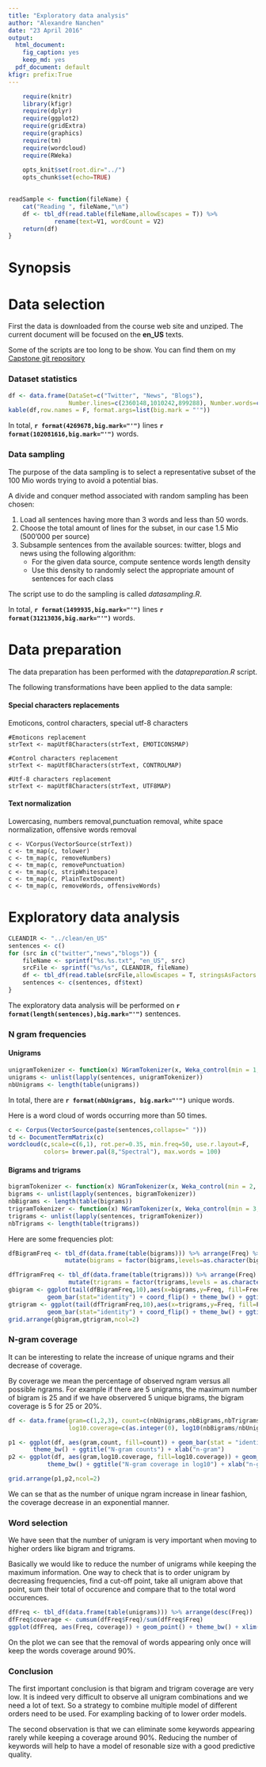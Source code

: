 ```yaml
---
title: "Exploratory data analysis"
author: "Alexandre Nanchen"
date: "23 April 2016"
output:
  html_document:
    fig_caption: yes
    keep_md: yes
  pdf_document: default
kfigr: prefix:True
---
```


```r
    require(knitr)
    library(kfigr)
    require(dplyr)
    require(ggplot2)
    require(gridExtra)
    require(graphics)
    require(tm)
    require(wordcloud)
    require(RWeka)
    
    opts_knit$set(root.dir="../")
    opts_chunk$set(echo=TRUE)
    
```

```r
readSample <- function(fileName) {
    cat("Reading ", fileName,"\n")
    df <- tbl_df(read.table(fileName,allowEscapes = T)) %>%
             rename(text=V1, wordCount = V2)
    return(df)
}
```

# Synopsis


# Data selection
First the data is downloaded from the course web site and unziped.
The current document will be focused on the **en_US** texts.

Some of the scripts are too long to be show. You can find them on my 
[Capstone git repository](https://github.com/alexnanchen/datascience-capstone-project.git)

### Dataset statistics
```r
df <- data.frame(DataSet=c("Twitter", "News", "Blogs"), 
                 Number.lines=c(2360148,1010242,899288), Number.words=c(30374206,34372720,37334690))
kable(df,row.names = F, format.args=list(big.mark = "'"))
```

In total, **`r format(4269678,big.mark="'")`** lines **`r format(102081616,big.mark="'")`** words.

### Data sampling
The purpose of the data sampling is to select a representative subset of the 100 Mio words trying to avoid a potential
bias.

A divide and conquer method associated with random sampling has been chosen:

1. Load all sentences having more than 3 words and less than 50 words.
1. Choose the total amount of lines for the subset, in our case 1.5 Mio (500'000 per source)
2. Subsample sentences from the available sources: twitter, blogs and news using the following algorithm:
    - For the given data source, compute sentence words length density
    - Use this density to randomly select the appropriate amount of sentences for each class

The script use to do the sampling is called *datasampling.R*.

In total, **`r format(1499935,big.mark="'")`** lines **`r format(31213036,big.mark="'")`** words.

# Data preparation
The data preparation has been performed with the *datapreparation.R* script.

The following transformations have been applied to the data sample:

#### Special characters replacements
Emoticons, control characters, special utf-8 characters
```
#Emoticons replacement
strText <- mapUtf8Characters(strText, EMOTICONSMAP)

#Control characters replacement
strText <- mapUtf8Characters(strText, CONTROLMAP)

#Utf-8 characters replacement
strText <- mapUtf8Characters(strText, UTF8MAP)
```

#### Text normalization
Lowercasing, numbers removal,punctuation removal, white space normalization, offensive words removal
```
c <- VCorpus(VectorSource(strText))
c <- tm_map(c, tolower)
c <- tm_map(c, removeNumbers)
c <- tm_map(c, removePunctuation)
c <- tm_map(c, stripWhitespace)
c <- tm_map(c, PlainTextDocument)
c <- tm_map(c, removeWords, offensiveWords)
```

# Exploratory data analysis
```r
CLEANDIR <- "../clean/en_US"
sentences <- c()
for (src in c("twitter","news","blogs")) {
    fileName <- sprintf("%s.%s.txt", "en_US", src)
    srcFile <- sprintf("%s/%s", CLEANDIR, fileName)
    df <- tbl_df(read.table(srcFile,allowEscapes = T, stringsAsFactors = F)) %>% rename(text=V1)
    sentences <- c(sentences, df$text)
}
```
The exploratory data analysis will be performed on **`r format(length(sentences),big.mark="'")`** sentences.

### N gram frequencies
#### Unigrams
```r
unigramTokenizer <- function(x) NGramTokenizer(x, Weka_control(min = 1, max = 1))
unigrams <- unlist(lapply(sentences, unigramTokenizer))
nbUnigrams <- length(table(unigrams))
```
In total, there are **`r format(nbUnigrams, big.mark="'")`** unique words.

Here is a word cloud of words occurring more than 50 times.
```r
c <- Corpus(VectorSource(paste(sentences,collapse=" ")))
td <- DocumentTermMatrix(c)
wordcloud(c,scale=c(6,1), rot.per=0.35, min.freq=50, use.r.layout=F,
          colors= brewer.pal(8,"Spectral"), max.words = 100)
```

#### Bigrams and trigrams
```r
bigramTokenizer <- function(x) NGramTokenizer(x, Weka_control(min = 2, max = 2))
bigrams <- unlist(lapply(sentences, bigramTokenizer))
nbBigrams <- length(table(bigrams))
trigramTokenizer <- function(x) NGramTokenizer(x, Weka_control(min = 3, max = 3))
trigrams <- unlist(lapply(sentences, trigramTokenizer))
nbTrigrams <- length(table(trigrams))
```
Here are some frequencies plot:
```r
dfBigramFreq <- tbl_df(data.frame(table(bigrams))) %>% arrange(Freq) %>%
                mutate(bigrams = factor(bigrams,levels=as.character(bigrams)))

dfTrigramFreq <- tbl_df(data.frame(table(trigrams))) %>% arrange(Freq) %>%
                 mutate(trigrams = factor(trigrams,levels = as.character(trigrams)))
gbigram <- ggplot(tail(dfBigramFreq,10),aes(x=bigrams,y=Freq, fill=Freq)) + 
           geom_bar(stat="identity") + coord_flip() + theme_bw() + ggtitle("Most common bigrams")
gtrigram <- ggplot(tail(dfTrigramFreq,10),aes(x=trigrams,y=Freq, fill=Freq)) + 
           geom_bar(stat="identity") + coord_flip() + theme_bw() + ggtitle("Most common trigrams")
grid.arrange(gbigram,gtrigram,ncol=2)
```

### N-gram coverage
It can be interesting to relate the increase of unique ngrams and their decrease of coverage.

By coverage we mean the percentage of observed ngram versus all possible ngrams. For example
if there are 5 unigrams, the maximum number of bigram is 25 and if we have observered 5 unique bigrams, the bigram coverage is 5 for 25 or 20%.

```r
df <- data.frame(gram=c(1,2,3), count=c(nbUnigrams,nbBigrams,nbTrigrams), 
                 log10.coverage=c(as.integer(0), log10(nbBigrams/nbUnigrams^2), log10(nbTrigrams/nbUnigrams^3)))

p1 <- ggplot(df, aes(gram,count, fill=count)) + geom_bar(stat = "identity") + 
       theme_bw() + ggtitle("N-gram counts") + xlab("n-gram")
p2 <- ggplot(df, aes(gram,log10.coverage, fill=log10.coverage)) + geom_bar(stat = "identity") + 
           theme_bw() + ggtitle("N-gram coverage in log10") + xlab("n-gram")

grid.arrange(p1,p2,ncol=2)
```

We can se that as the number of unique ngram increase in linear fashion, the coverage decrease in an exponential manner.

### Word selection
We have seen that the number of unigram is very important when moving to higher orders like bigram and trigrams.

Basically we would like to reduce the number of unigrams while keeping the maximum information.
One way to check that is to order unigram by decreasing frequencies, find a cut-off point, take all unigram above that point, sum their total of occurence and compare that to the total word occurences.

```r
dfFreq <- tbl_df(data.frame(table(unigrams))) %>% arrange(desc(Freq))
dfFreq$coverage <- cumsum(dfFreq$Freq)/sum(dfFreq$Freq)
ggplot(dfFreq, aes(Freq, coverage)) + geom_point() + theme_bw() + xlim(0,50) + ggtitle("Influence of a count class removal") + xlab("Count classes")
```

On the plot we can see that the removal of words appearing only once will keep the words coverage around 90%.

### Conclusion
The first important conclusion is that bigram and trigram coverage are very low. It is indeed very difficult to observe all unigram combinations and we need a lot of text. So a strategy to combine multiple model of different orders need to be used. For exampling backing of to lower order models.

The second observation is that we can eliminate some keywords appearing rarely while keeping a coverage around 90%. Reducing the number of keywords will help to have a model of resonable size with a good predictive quality.


